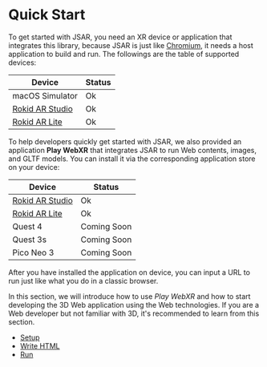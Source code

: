 # Quick Start

To get started with JSAR, you need an XR device or application that integrates this library, because JSAR is just like [Chromium][], it needs a host application to build and run. The followings are the table of supported devices:

| Device | Status |
| ------ | ------ |
| macOS Simulator     | Ok |
| [Rokid AR Studio][] | Ok |
| [Rokid AR Lite][]   | Ok |

To help developers quickly get started with JSAR, we also provided an application **Play WebXR** that integrates JSAR to run Web contents, images, and GLTF models. You can install it via the corresponding application store on your device:

| Device | Status |
| ------ | ------ |
| [Rokid AR Studio][] | Ok |
| [Rokid AR Lite][]   | Ok |
| Quest 4             | Coming Soon |
| Quest 3s            | Coming Soon |
| Pico Neo 3          | Coming Soon |

After you have installed the application on device, you can input a URL to run just like what you do in a classic browser.

In this section, we will introduce how to use _Play WebXR_ and how to start developing the 3D Web application using the Web technologies. If you are a Web developer but not familiar with 3D, it's recommended to learn from this section.

- [Setup](./quick-start/setup)
- [Write HTML](./quick-start/write-html)
- [Run](./quick-start/run)

[Chromium]: https://www.chromium.org/Home
[Rokid AR Studio]: https://arstudio.rokid.com/
[Rokid AR Lite]: https://arlite.rokid.com/
